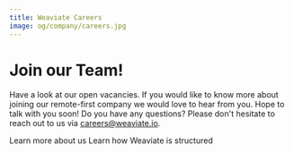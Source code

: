 ```yaml
---
title: Weaviate Careers
image: og/company/careers.jpg
---
```


<MetaSEO img="og/company/careers.jpg" />

<div className="text-center">

# Join our Team!

Have a look at our open vacancies. If you would like to know more about joining our remote-first company we would love to hear from you. Hope to talk with you soon! Do you have any questions? Please don't hesitate to reach out to us via [careers@weaviate.io](mailto:careers@weaviate.io).

</div>

<ButtonContainer>
  <LinkButton link="https://semitechnologies.teamtailor.com/">Learn more about us</LinkButton>
  <LinkButton link="https://theorg.com/org/semi-technologies/org-chart/full-screen">Learn how Weaviate is structured</LinkButton>
</ButtonContainer>
